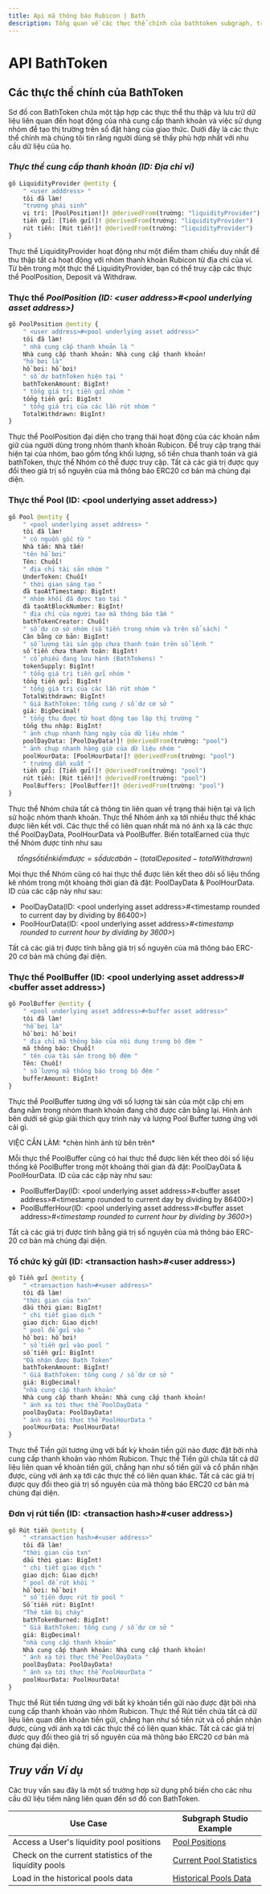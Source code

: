 ```yaml
---
title: Api mã thông báo Rubicon | Bath
description: Tổng quan về các thực thể chính của bathtoken subgraph, trình xử lý sự kiện hợp đồng, và ví dụ truy vấn cho một loạt các trường hợp sử dụng.
---
```


# API BathToken

## **Các thực thể chính của BathToken**

Sơ đồ con BathToken chứa một tập hợp các thực thể thu thập và lưu trữ dữ liệu liên quan đến hoạt động của nhà cung cấp thanh khoản và việc sử dụng nhóm để tạo thị trường trên sổ đặt hàng của giao thức. Dưới đây là các thực thể chính mà chúng tôi tin rằng người dùng sẽ thấy phù hợp nhất với nhu cầu dữ liệu của họ.

### _**Thực thể cung cấp thanh khoản (ID: Địa chỉ ví)**_

```graphql
gõ LiquidityProvider @entity {
    " <user adddress> "
    tôi đã làm!
    "trường phái sinh"
    vị trí: [PoolPosition!]! @derivedFrom(trường: "liquidityProvider")
    tiền gửi: [Tiền gửi!]! @derivedFrom(trường: "liquidityProvider")
    rút tiền: [Rút tiền!]! @derivedFrom(trường: "liquidityProvider")
}
```

Thực thể LiquidityProvider hoạt động như một điểm tham chiếu duy nhất để thu thập tất cả hoạt động với nhóm thanh khoản Rubicon từ địa chỉ của ví. Từ bên trong một thực thể LiquidityProvider, bạn có thể truy cập các thực thể PoolPosition, Deposit và Withdraw.

### Thực thể _PoolPosition (ID: \<user address>#\<pool underlying asset address>)_

```graphql
gõ PoolPosition @entity {
    " <user address>#<pool underlying asset address>"
    tôi đã làm!
    " nhà cung cấp thanh khoản là "
    Nhà cung cấp thanh khoản: Nhà cung cấp thanh khoản!
    "hồ bơi là"
    hồ bơi: hồ bơi!
    " số dư bathToken hiện tại "
    bathTokenAmount: BigInt!
    " tổng giá trị tiền gửi nhóm "
    tổng tiền gửi: BigInt!
    " tổng giá trị của các lần rút nhóm "
    TotalWithdrawn: BigInt!
}
```

Thực thể PoolPosition đại diện cho trạng thái hoạt động của các khoản nắm giữ của người dùng trong nhóm thanh khoản Rubicon. Để truy cập trạng thái hiện tại của nhóm, bao gồm tổng khối lượng, số tiền chưa thanh toán và giá bathToken, thực thể Nhóm có thể được truy cập. Tất cả các giá trị được quy đổi theo giá trị số nguyên của mã thông báo ERC20 cơ bản mà chúng đại diện.

### Thực thể Pool (ID: \<pool underlying asset address>)

```graphql
gõ Pool @entity {
    " <pool underlying asset address> "
    tôi đã làm!
    " có nguồn gốc từ "
    Nhà tắm: Nhà tắm!
    "tên hồ bơi"
    Tên: Chuỗi!
    " địa chỉ tài sản nhóm "
    UnderToken: Chuỗi!
    " thời gian sáng tạo "
    đã tạoAtTimestamp: BigInt!
    " nhóm khối đã được tạo tại "
    đã tạoAtBlockNumber: BigInt!
    " địa chỉ của người tạo mã thông báo tắm "
    bathTokenCreator: Chuỗi!
    " số dư cơ sở nhóm (số tiền trong nhóm và trên sổ sách) "
    Cân bằng cơ bản: BigInt!
    " số lượng tài sản gộp chưa thanh toán trên sổ lệnh "
    số tiền chưa thanh toán: BigInt!
    " cổ phiếu đang lưu hành (BathTokens) "
    tokenSupply: BigInt!
    " tổng giá trị tiền gửi nhóm "
    tổng tiền gửi: BigInt!
    " tổng giá trị của các lần rút nhóm "
    TotalWithdrawn: BigInt!
    " Giá BathToken: tổng cung / số dư cơ sở "
    giá: BigDecimal!
    " tổng thu được từ hoạt động tạo lập thị trường "
    tổng thu nhập: BigInt!
    " ảnh chụp nhanh hàng ngày của dữ liệu nhóm "
    poolDayData: [PoolDayData!]! @derivedFrom(trường: "pool")
    " ảnh chụp nhanh hàng giờ của dữ liệu nhóm "
    poolHourData: [PoolHourData!]! @derivedFrom(trường: "pool")
    " trường dẫn xuất "
    tiền gửi: [Tiền gửi!]! @derivedFrom(trường: "pool")
    rút tiền: [Rút tiền!]! @derivedFrom(trường: "pool")
    PoolBuffers: [PoolBuffer!]! @derivedFrom(trường: "pool")
}
```

Thực thể Nhóm chứa tất cả thông tin liên quan về trạng thái hiện tại và lịch sử hoặc nhóm thanh khoản. Thực thể Nhóm ánh xạ tới nhiều thực thể khác được liên kết với. Các thực thể có liên quan nhất mà nó ánh xạ là các thực thể PoolDayData, PoolHourData và PoolBuffer. Biến totalEarned của thực thể Nhóm được tính như sau

$$
tổng số tiền kiếm được = số dư cơ bản - (totalDeposited - totalWithdrawn)
$$

Mọi thực thể Nhóm cũng có hai thực thể được liên kết theo dõi số liệu thống kê nhóm trong một khoảng thời gian đã đặt: PoolDayData & PoolHourData. ID của các cặp này như sau:

- PoolDayData(ID: \<pool underlying asset address>#\<timestamp rounded to current day by dividing by 86400>)
- PoolHourData(ID: \<pool underlying asset address>#_\<timestamp rounded to current hour by dividing by 3600>_)

Tất cả các giá trị được tính bằng giá trị số nguyên của mã thông báo ERC-20 cơ bản mà chúng đại diện.

### Thực thể PoolBuffer (ID: \<pool underlying asset address>#\<buffer asset address>)

```graphql
gõ PoolBuffer @entity {
    " <pool underlying asset address>#<buffer asset address>"
    tôi đã làm!
    "hồ bơi là"
    hồ bơi: hồ bơi!
    " địa chỉ mã thông báo của nội dung trong bộ đệm "
    mã thông báo: Chuỗi!
    " tên của tài sản trong bộ đệm "
    Tên: Chuỗi!
    " số lượng mã thông báo trong bộ đệm "
    bufferAmount: BigInt!
}
```

Thực thể PoolBuffer tương ứng với số lượng tài sản của một cặp chị em đang nằm trong nhóm thanh khoản đang chờ được cân bằng lại. Hình ảnh bên dưới sẽ giúp giải thích quy trình này và lượng Pool Buffer tương ứng với cái gì.

VIỆC CẦN LÀM: \*chèn hình ảnh từ bên trên\*

Mỗi thực thể PoolBuffer cũng có hai thực thể được liên kết theo dõi số liệu thống kê PoolBuffer trong một khoảng thời gian đã đặt: PoolDayData & PoolHourData. ID của các cặp này như sau:

- PoolBufferDay(ID: \<pool underlying asset address>#\<buffer asset address>#\<timestamp rounded to current day by dividing by 86400>)
- PoolBufferHour(ID: \<pool underlying asset address>#\<buffer asset address>#_\<timestamp rounded to current hour by dividing by 3600>_)

Tất cả các giá trị được tính bằng giá trị số nguyên của mã thông báo ERC-20 cơ bản mà chúng đại diện.

### Tổ chức ký gửi (ID: \<transaction hash>#\<user address>)

```graphql
gõ Tiền gửi @entity {
    " <transaction hash>#<user address>"
    tôi đã làm!
    "thời gian của txn"
    dấu thời gian: BigInt!
    " chi tiết giao dịch "
    giao dịch: Giao dịch!
    " pool để gửi vào "
    hồ bơi: hồ bơi!
    " số tiền gửi vào pool "
    số tiền gửi: BigInt!
    "Đã nhận được Bath Token"
    bathTokenAmount: BigInt!
    " Giá BathToken: tổng cung / số dư cơ sở "
    giá: BigDecimal!
    "nhà cung cấp thanh khoản"
    Nhà cung cấp thanh khoản: Nhà cung cấp thanh khoản!
    " ánh xạ tới thực thể PoolDayData "
    poolDayData: PoolDayData!
    " ánh xạ tới thực thể PoolHourData "
    poolHourData: PoolHourData!
}
```

Thực thể Tiền gửi tương ứng với bất kỳ khoản tiền gửi nào được đặt bởi nhà cung cấp thanh khoản vào nhóm Rubicon. Thực thể Tiền gửi chứa tất cả dữ liệu liên quan về khoản tiền gửi, chẳng hạn như số tiền gửi và cổ phần nhận được, cùng với ánh xạ tới các thực thể có liên quan khác. Tất cả các giá trị được quy đổi theo giá trị số nguyên của mã thông báo ERC20 cơ bản mà chúng đại diện.

### Đơn vị rút tiền (ID: \<transaction hash>#\<user address>)

```graphql
gõ Rút tiền @entity {
    " <transaction hash>#<user address>"
    tôi đã làm!
    "thời gian của txn"
    dấu thời gian: BigInt!
    " chi tiết giao dịch "
    giao dịch: Giao dịch!
    " pool để rút khỏi "
    hồ bơi: hồ bơi!
    " số tiền được rút từ pool "
    Số tiền rút: BigInt!
    "Thẻ tắm bị cháy"
    bathTokenBurned: BigInt!
    " Giá BathToken: tổng cung / số dư cơ sở "
    giá: BigDecimal!
    "nhà cung cấp thanh khoản"
    Nhà cung cấp thanh khoản: Nhà cung cấp thanh khoản!
    " ánh xạ tới thực thể PoolDayData "
    poolDayData: PoolDayData!
    " ánh xạ tới thực thể PoolHourData "
    poolHourData: PoolHourData!
}
```

Thực thể Rút tiền tương ứng với bất kỳ khoản tiền gửi nào được đặt bởi nhà cung cấp thanh khoản vào nhóm Rubicon. Thực thể Rút tiền chứa tất cả dữ liệu liên quan đến khoản tiền gửi, chẳng hạn như số tiền rút và cổ phần nhận được, cùng với ánh xạ tới các thực thể có liên quan khác. Tất cả các giá trị được quy đổi theo giá trị số nguyên của mã thông báo ERC20 cơ bản mà chúng đại diện.

## _**Truy vấn Ví dụ**_

Các truy vấn sau đây là một số trường hợp sử dụng phổ biến cho các nhu cầu dữ liệu tiềm năng liên quan đến sơ đồ con BathToken.

| Use Case                                               | Subgraph Studio Example                                                                                                                  |
| ------------------------------------------------------ | ---------------------------------------------------------------------------------------------------------------------------------------- |
| Access a User's liquidity pool positions               | [Pool Positions](https://thegraph.com/hosted-service/subgraph/denverbaumgartner/bathtoken?query=liquidityProviders)                      |
| Check on the current statistics of the liquidity pools | [Current Pool Statistics](https://thegraph.com/hosted-service/subgraph/denverbaumgartner/bathtoken?query=Pools)                          |
| Load in the historical pools data                      | [Historical Pools Data](https://thegraph.com/hosted-service/subgraph/denverbaumgartner/bathtoken?query=Pools%20Historical%20Performance) |
